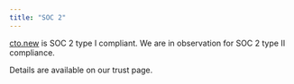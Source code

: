 ```yaml
---
title: "SOC 2"
---
```


[cto.new](http://cto.new) is SOC 2 type I compliant. We are in observation for SOC 2 type II compliance.

Details are available on our trust page.